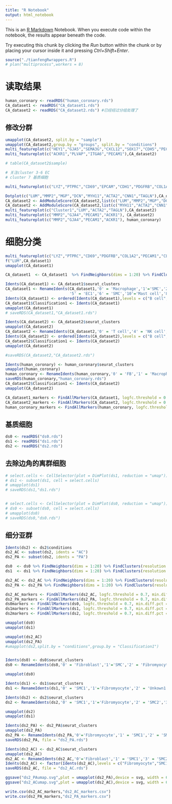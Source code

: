 ```yaml
---
title: "R Notebook"
output: html_notebook
---
```


This is an [R Markdown](http://rmarkdown.rstudio.com) Notebook. When you execute code within the notebook, the results appear beneath the code. 

Try executing this chunk by clicking the *Run* button within the chunk or by placing your cursor inside it and pressing *Ctrl+Shift+Enter*. 

```r
source("./tianfengRwrappers.R")
# plan("multiprocess",workers = 8)
```

# 读取结果
```r
human_coronary <- readRDS("human_coronary.rds")
CA_dataset1 <- readRDS("CA_dataset1.rds")
CA_dataset2 <- readRDS("CA_dataset2.rds") #已经经过分组处理了
```

## 修改分群
```r
umapplot(CA_dataset2, split.by = "sample")
umapplot(CA_dataset2,group.by = "groups", split.by = "conditions")
multi_featureplot(c("HEY1","GJA5","SEMA3G","CXCL12","SOX17","CDH5","PECAM1"),CA_dataset2)
multi_featureplot(c("ACKR1","PLVAP","ITGA6","PECAM1"),CA_dataset2)
```

```r
# table(CA_dataset2$sample)

# 关注cluster 3-6 EC
# cluster 7 基质细胞

multi_featureplot(c("LYZ","PTPRC","CD69","EPCAM","CDH1","PDGFRB","COL1A2","PECAM1","CLDN5"),CA_dataset2)

Dotplot(c("LUM","MMP2","MGP","DCN","MYH11","ACTA2","CNN1","TAGLN"),CA_dataset2) #cluster 7 细胞可以被认为是modulated SMCs
CA_dataset2 <- AddModuleScore(CA_dataset2,list(c("LUM","MMP2","MGP","DCN")))
CA_dataset2 <- AddModuleScore(CA_dataset2,list(c("MYH11","ACTA2","CNN1","TAGLN")))
multi_featureplot(c("Cluster1","LUM","ACTA2","TAGLN"),CA_dataset2)
multi_featureplot(c("MMP2","GJA4","PECAM1","ACKR1"), CA_dataset2)
multi_featureplot(c("MMP2","GJA4","PECAM1","ACKR1"), human_coronary)

```
# 细胞分类
```r
multi_featureplot(c("LYZ","PTPRC","CD69","PDGFRB","COL1A2","PECAM1","CLDN5"), CA_dataset1)
f("LUM",CA_dataset1)
umapplot(CA_dataset1)
```

```r
CA_dataset1  <- CA_dataset1  %>% FindNeighbors(dims = 1:20) %>% FindClusters(resolution = 0.5)
```


```r
Idents(CA_dataset1) <- CA_dataset1$seurat_clusters
CA_dataset1 <- RenameIdents(CA_dataset1,'0' = 'Macrophage','1'='SMC','2' = 'SMC','3' = 'SMC','4' = 'NK cell',
                            '5' = 'EC1','6' = 'SMC','10'='Mast cell','8'='Macrophage','11'='Macrophage','12'='B cell','7'='EC1', '9'='EC2')
Idents(CA_dataset1) <- ordered(Idents(CA_dataset1),levels = c("B cell","EC1","EC2","Macrophage","Mast cell","NK cell","SMC"))
CA_dataset1$Classification1 <- Idents(CA_dataset1)
umapplot(CA_dataset1)
# saveRDS(CA_dataset1,"CA_dataset1.rds")

Idents(CA_dataset2) <- CA_dataset2$seurat_clusters
umapplot(CA_dataset2)
CA_dataset2 <- RenameIdents(CA_dataset2,'0' = 'T cell','4' = 'NK cell','9' = 'Neural progenitor','2' = 'Stromal cell','7'='Stromal cell','3'='EC','6'='EC','1'='Macrophage','5'='B cell','8'='Mast cell','10'='B cell')
Idents(CA_dataset2) <- ordered(Idents(CA_dataset2),levels = c("B cell",'EC','FB',"Macrophage","Mast cell",'Neural progenitor',"NK cell","SMC",'T cell'))
CA_dataset2$Classification1 <- Idents(CA_dataset2)
umapplot(CA_dataset2)

#saveRDS(CA_dataset2,"CA_dataset2.rds")

Idents(human_coronary) <- human_coronary$seurat_clusters
umapplot(human_coronary)
human_coronary <- RenameIdents(human_coronary,'0' = 'FB','1' = 'Macrophage','2'='EC','3'='SMC','4'='SMC','5' = 'T cell','6' = 'B cell','7'='Neuron','8'='Plasma','9'='Plasma','10'='EC')
saveRDS(human_coronary,"human_coronary.rds")
CA_dataset2$Classification1 <- Idents(CA_dataset2)
umapplot(CA_dataset2)
```

```r
CA_dataset1_markers <- FindAllMarkers(CA_dataset1, logfc.threshold = 0.7, min.diff.pct = 0.3,only.pos = T)
CA_dataset2_markers <- FindAllMarkers(CA_dataset2, logfc.threshold = 0.7, min.diff.pct = 0.3,only.pos = T)
human_coronary_markers <- FindAllMarkers(human_coronary, logfc.threshold = 0.7, min.diff.pct = 0.3,only.pos = T)
```


## 基质细胞
```r
ds0 <- readRDS("ds0.rds")
ds1 <- readRDS("ds1.rds")
ds2 <- readRDS("ds2.rds")
```

## 去除边角的离群细胞
```r
# select.cells <- CellSelector(plot = DimPlot(ds1, reduction = "umap")) 
# ds1 <- subset(ds1, cell = select.cells)
# umapplot(ds1)
# saveRDS(ds1,"ds1.rds")


# select.cells <- CellSelector(plot = DimPlot(ds0, reduction = "umap")) 
# ds0 <- subset(ds0, cell = select.cells)
# umapplot(ds0)
# saveRDS(ds0,"ds0.rds")
```

## 细分亚群
```r
Idents(ds2) <- ds2$conditions
ds2_AC <- subset(ds2, idents = "AC")
ds2_PA <- subset(ds2, idents = "PA")

ds0  <- ds0 %>% FindNeighbors(dims = 1:20) %>% FindClusters(resolution = 0.2)
ds1  <- ds1 %>% FindNeighbors(dims = 1:20) %>% FindClusters(resolution = 0.2)

ds2_AC <- ds2_AC %>% FindNeighbors(dims = 1:20) %>% FindClusters(resolution = 0.15)
ds2_PA <- ds2_PA %>% FindNeighbors(dims = 1:20) %>% FindClusters(resolution = 0.1)

ds2_AC_markers <- FindAllMarkers(ds2_AC, logfc.threshold = 0.7, min.diff.pct = 0.3,only.pos = T)
ds2_PA_markers <- FindAllMarkers(ds2_PA, logfc.threshold = 0.7, min.diff.pct = 0.3,only.pos = T)
ds0markers <- FindAllMarkers(ds0, logfc.threshold = 0.7, min.diff.pct = 0.3,only.pos = T)
ds1markers <- FindAllMarkers(ds1, logfc.threshold = 0.7, min.diff.pct = 0.3,only.pos = T)
ds2markers <- FindAllMarkers(ds2, logfc.threshold = 0.7, min.diff.pct = 0.3,only.pos = T)

umapplot(ds0)
umapplot(ds1)

umapplot(ds2_AC)
umapplot(ds2_PA)
#umapplot(ds2,split.by = "conditions",group.by = "Classification1")


Idents(ds0) <- ds0$seurat_clusters
ds0 <- RenameIdents(ds0,'0' = 'Fibroblast','1'='SMC','2' = 'Fibromyocyte','3' = 'Pericyte','4'='Pericyte','5'='Unknown')

umapplot(ds0)

Idents(ds1) <- ds1$seurat_clusters
ds1 <- RenameIdents(ds1,'0' = 'SMC1','1'='Fibromyocyte','2' = 'Unkown1','3' = 'SMC2','4'='Unknown2')

Idents(ds2) <- ds2$seurat_clusters
ds2 <- RenameIdents(ds2,'0' = 'SMC1','1'='Fibromyocyte','2' = 'SMC2','3' = 'FB','4'='SMC3')

umapplot(ds2)
umapplot(ds1)
```

```r
Idents(ds2_PA) <- ds2_PA$seurat_clusters
umapplot(ds2_PA)
ds2_PA <- RenameIdents(ds2_PA,'0'='Fibromyocyte','1' = 'SMC1','2' = 'SMC2')
saveRDS(ds2_PA, file = "ds2_PA.rds")

Idents(ds2_AC) <- ds2_AC$seurat_clusters
umapplot(ds2_AC)
ds2_AC <- RenameIdents(ds2_AC,'0'='Fibroblast','1' = 'SMC1','3' = 'SMC2','2' = 'Fibromyocyte')
Idents(ds2_AC) <- factor(Idents(ds2_AC),levels = c("Fibromyocyte","SMC1","SMC2","Fibroblast"))
saveRDS(ds2_AC, file = "ds2_AC.rds")

ggsave("ds2_PAumap.svg",plot = umapplot(ds2_PA),device = svg, width = 6, height = 4)
ggsave("ds2_ACumap.svg",plot = umapplot(ds2_AC),device = svg, width = 6, height = 4)
```

```r
write.csv(ds2_AC_markers,"ds2_AC_markers.csv")
write.csv(ds2_PA_markers,"ds2_PA_markers.csv")

```

